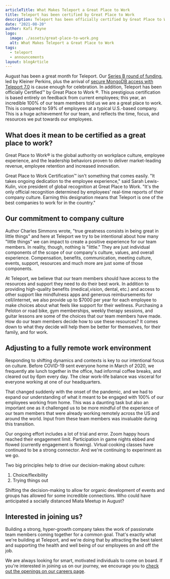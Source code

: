 ```yaml
---
articleTitle: What Makes Teleport a Great Place to Work
title: Teleport has been certified by Great Place to Work
description: Teleport has been officially certified by Great Place to Work. This prestigious certification is based entirely on feedback from current employees
date: "2021-08-20"
author: Kafi Payne
logo:
  image: ./assets/great-place-to-work.png
  alt: What Makes Teleport a Great Place to Work
tags:
  - teleport
  - announcements
layout: blogArticle
---
```



August has been a great month for Teleport. Our [Series B round of funding](https://goteleport.com/blog/series-b/), led by Kleiner Perkins,
plus the arrival of [secure MongoDB access with Teleport 7.0](https://goteleport.com/blog/secure-access-mongodb/) is cause enough for celebration. In addition,
Teleport has been officially Certified™ by Great Place to Work &reg;. This prestigious certification is based entirely on feedback from
current employees; this year, an incredible 100% of our team members told us we are a great place to work. This is compared to 59% of
employees at a typical U.S.-based company. This is a huge achievement for our team, and reflects the time, focus, and resources we put
towards our employees.

## What does it mean to be certified as a great place to work?

Great Place to Work® is the global authority on workplace culture, employee experience, and the leadership behaviors proven to deliver
market-leading revenue, employee retention and increased innovation.

Great Place to Work Certification&trade; isn't something that comes easily. "It takes ongoing dedication to the employee experience," said
Sarah Lewis-Kulin, vice president of global recognition at Great Place to Work. "It's the only official recognition determined by employees'
real-time reports of their company culture. Earning this designation means that Teleport is one of the best companies to work for in the
country."

## Our commitment to company culture

Author Charles Simmons wrote, "true greatness consists in being great in little things" and here at Teleport we try to be intentional about
how many "little things" we can impact to create a positive experience for our team members. In reality, though, nothing is "little." They
are just individual components of the scope of our company's culture, values, and overall experience. Compensation, benefits, communication,
meeting culture, events, support, resources and much more are just some of those components.

At Teleport, we believe that our team members should have access to the resources and support they need to do their best work. In addition
to providing high-quality benefits (medical,vision, dental, etc.) and access to other support like mindfulness apps and generous
reimbursements for cell/internet, we also provide up to $7000 per year for each employee to make choices about what feels like support for
their wellness. Purchasing a Peloton or road bike, gym memberships, weekly therapy sessions, and guitar lessons are some of the choices that
our team members have made. How do our team members decide how to use these resources? It comes down to what they decide will help them be
better for themselves, for their family, and for work.

## Adjusting to a fully remote work environment

Responding to shifting dynamics and contexts is key to our intentional focus on culture. Before COVID-19 sent everyone home in March of
2020, we frequently ate lunch together in the office, had informal coffee breaks, and cleared out by 6pm every day. The clear work-life
balance was visceral for everyone working at one of our headquarters.

That changed suddenly with the onset of the pandemic, and we had to expand our understanding of what it meant to be engaged with 100% of our
employees working from home. This was a daunting task but also an important one as it challenged us to be more mindful of the experience of
our team members that were already working remotely across the US and around the world. Input from these team members was invaluable during
this transition.

Our ongoing effort includes a lot of trial and error. Zoom happy hours reached their engagement limit. Participation in game nights ebbed
and flowed (currently engagement is flowing). Virtual cooking classes have continued to be a strong connector. And we're continuing to
experiment as we go.

Two big principles help to drive our decision-making about culture:

1. Choice/flexibility
2. Trying things out

Shifting the decision-making to allow for organic development of events and groups has allowed for some incredible connections. Who could
have anticipated a socially distanced Miata Meetup in August?

<EmailSubscribeViolet />

## Interested in joining us?

Building a strong, hyper-growth company takes the work of passionate team members coming together for a common goal. That's exactly what
we're building at Teleport, and we're doing that by attracting the best talent and supporting the health and well being of our employees on
and off the job.

<BlogImage
  src="./assets/miata-meetup.jpg"
  alt="Socially distanced Miata Meetup"
/>

We are always looking for smart, motivated individuals to come on board. If you're interested in joining us on our journey, we encourage you
to [check out the openings on our careers page](https://goteleport.com/careers/#jobs).

